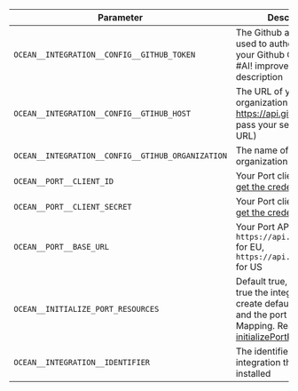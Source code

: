 | Parameter | Description | Example | Required |
| --------- | ----------- | ------- | -------- |
| `OCEAN__INTEGRATION__CONFIG__GITHUB_TOKEN` | The Github access token used to authenticate with your Github Organization #AI! improve this description | | ✅  |
| `OCEAN__INTEGRATION__CONFIG__GTIHUB_HOST` | The URL of your Github organization (will default to https://api.github.com, pass your self-hosted URL) | https://api.github.com | ❌  |
| `OCEAN__INTEGRATION__CONFIG__GTIHUB_ORGANIZATION` | The name of your Github organization | | ✅ |
| `OCEAN__PORT__CLIENT_ID` | Your Port client ([How to get the credentials](https://docs.port.io/build-your-software-catalog/custom-integration/api/#find-your-port-credentials)) id | | ✅ |
| `OCEAN__PORT__CLIENT_SECRET` | Your Port client ([How to get the credentials](https://docs.port.io/build-your-software-catalog/custom-integration/api/#find-your-port-credentials)) secret | | ✅ |
| `OCEAN__PORT__BASE_URL` | Your Port API URL - `https://api.getport.io` for EU, `https://api.us.getport.io` for US | | ✅ |
| `OCEAN__INITIALIZE_PORT_RESOURCES` | Default true, When set to true the integration will create default blueprints and the port App config Mapping. Read more about [initializePortResources](https://ocean.getport.io/develop-an-integration/integration-configuration/#initializeportresources---initialize-port-resources) | | ❌ |
| `OCEAN__INTEGRATION__IDENTIFIER` | The identifier of the integration that will be installed | | ❌ |
